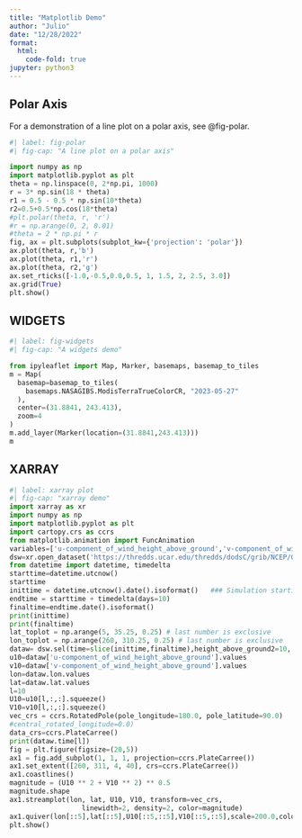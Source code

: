 ```yaml
---
title: "Matplotlib Demo"
author: "Julio"
date: "12/28/2022"
format: 
  html:
    code-fold: true
jupyter: python3
---
```


## Polar Axis

For a demonstration of a line plot on a polar axis, see @fig-polar.

```python
#| label: fig-polar
#| fig-cap: "A line plot on a polar axis"

import numpy as np
import matplotlib.pyplot as plt
theta = np.linspace(0, 2*np.pi, 1000)
r = 3* np.sin(18 * theta)
r1 = 0.5 - 0.5 * np.sin(10*theta)
r2=0.5+0.5*np.cos(18*theta)
#plt.polar(theta, r, 'r')
#r = np.arange(0, 2, 0.01)
#theta = 2 * np.pi * r
fig, ax = plt.subplots(subplot_kw={'projection': 'polar'})
ax.plot(theta, r,'b')
ax.plot(theta, r1,'r')
ax.plot(theta, r2,'g')
ax.set_rticks([-1.0,-0.5,0.0,0.5, 1, 1.5, 2, 2.5, 3.0])
ax.grid(True)
plt.show()
```

## WIDGETS

```python
#| label: fig-widgets
#| fig-cap: "A widgets demo"

from ipyleaflet import Map, Marker, basemaps, basemap_to_tiles
m = Map(
  basemap=basemap_to_tiles(
    basemaps.NASAGIBS.ModisTerraTrueColorCR, "2023-05-27"
  ),
  center=(31.8841, 243.413),
  zoom=4
)
m.add_layer(Marker(location=(31.8841,243.413)))
m
```
## XARRAY

```python
#| label: xarray plot
#| fig-cap: "xarray demo"
import xarray as xr
import numpy as np
import matplotlib.pyplot as plt
import cartopy.crs as ccrs
from matplotlib.animation import FuncAnimation
variables=['u-component_of_wind_height_above_ground','v-component_of_wind_height_above_ground']
dsw=xr.open_dataset('https://thredds.ucar.edu/thredds/dodsC/grib/NCEP/GFS/Global_0p25deg/Best')[variables]
from datetime import datetime, timedelta
starttime=datetime.utcnow()
starttime
inittime = datetime.utcnow().date().isoformat()   ### Simulation startime..
endtime = starttime + timedelta(days=10)
finaltime=endtime.date().isoformat()
print(inittime)
print(finaltime)
lat_toplot = np.arange(5, 35.25, 0.25) # last number is exclusive
lon_toplot = np.arange(260, 310.25, 0.25) # last number is exclusive
dataw= dsw.sel(time=slice(inittime,finaltime),height_above_ground2=10, lon=lon_toplot, lat=lat_toplot)
u10=dataw['u-component_of_wind_height_above_ground'].values
v10=dataw['v-component_of_wind_height_above_ground'].values
lon=dataw.lon.values
lat=dataw.lat.values
l=10
U10=u10[l,:,:].squeeze()
V10=v10[l,:,:].squeeze()
vec_crs = ccrs.RotatedPole(pole_longitude=180.0, pole_latitude=90.0)
#central_rotated_longitude=0.0)
data_crs=ccrs.PlateCarree()
print(dataw.time[l])
fig = plt.figure(figsize=(20,5))
ax1 = fig.add_subplot(1, 1, 1, projection=ccrs.PlateCarree())
ax1.set_extent([260, 311, 4, 40], crs=ccrs.PlateCarree())
ax1.coastlines()
magnitude = (U10 ** 2 + V10 ** 2) ** 0.5
magnitude.shape
ax1.streamplot(lon, lat, U10, V10, transform=vec_crs,
                  linewidth=2, density=2, color=magnitude)
ax1.quiver(lon[::5],lat[::5],U10[::5,::5],V10[::5,::5],scale=200.0,color='b',transform=data_crs)
plt.show()
```
